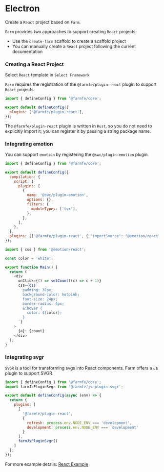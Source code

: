 
# Electron

Create a `React` project based on `Farm`.

`Farm` provides two approaches to support creating `React` projects: 
- Use the `create-farm` scaffold to create a scaffold project
- You can manually create a `React` project following the current documentation

### Creating a React Project

<PackageManagerTabs command="npm create farm@latest" />


Select `React` template in `Select Framework`

`Farm` requires the registration of the `@farmfe/plugin-react` plugin to support `React` projects.

```javascript title="farm.config.ts"
import { defineConfig } from '@farmfe/core';

export default defineConfig({
  plugins: ['@farmfe/plugin-react'],
});
```

The `@farmfe/plugin-react` plugin is written in `Rust`, so you do not need to explicitly import it; you can register it by passing a string package name.

### Integrating emotion
You can support `emotion` by registering the `@swc/plugin-emotion` plugin.


```javascript title="farm.config.ts"
import { defineConfig } from '@farmfe/core';

export default defineConfig({
  compilation: {
    script: {
      plugins: [
        {
          name: '@swc/plugin-emotion',
          options: {},
          filters: {
            moduleTypes: ['tsx'],
          },
        },
      ],
    },
  },
  plugins: [['@farmfe/plugin-react', { "importSource": "@emotion/react" }]],
});

```

```javascript title="src/index.tsx"
import { css } from '@emotion/react';

const color = 'white';

export function Main() {
  return (
    <div
      onClick={() => setCount((c) => c + 1)}
      css={css`
        padding: 32px;
        background-color: hotpink;
        font-size: 24px;
        border-radius: 4px;
        &:hover {
          color: ${color};
        }
      `}
    >
      {a}: {count}
    </div>
  );
}
```

### Integrating svgr
`SVGR` is a tool for transforming svgs into React components. Farm offers a Js plugin to support SVGR.

```javascript title="farm.config.ts"
import { defineConfig } from '@farmfe/core';
import farmJsPluginSvgr from '@farmfe/js-plugin-svgr';

export default defineConfig(async (env) => {
  return {
    plugins: [
      [
        '@farmfe/plugin-react',
        {
          refresh: process.env.NODE_ENV === 'development',
          development: process.env.NODE_ENV === 'development'
        }
      ],
      farmJsPluginSvgr()
    ]
  };
});


```

For more example details: [React Example](https://github.com/farm-fe/farm/tree/main/examples/react)
